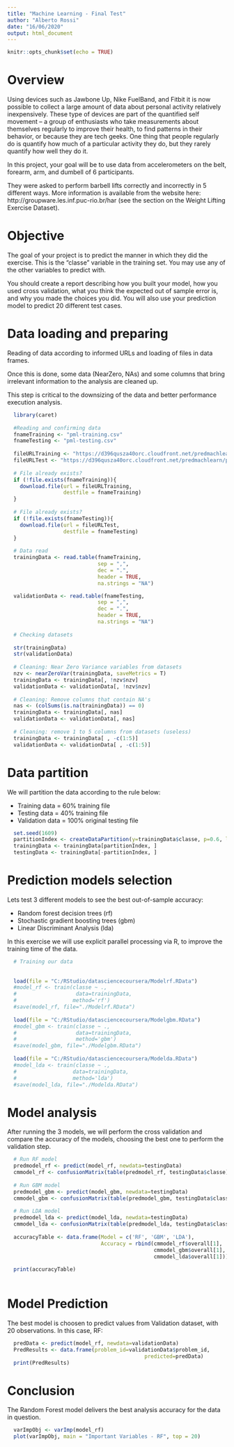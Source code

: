 ```yaml
---
title: "Machine Learning - Final Test"
author: "Alberto Rossi"
date: "16/06/2020"
output: html_document
---
```


```r
knitr::opts_chunk$set(echo = TRUE)
```

# Overview

Using devices such as Jawbone Up, Nike FuelBand, and Fitbit it is now possible to collect a large amount of data about personal activity relatively inexpensively. These type of devices are part of the quantified self movement – a group of enthusiasts who take measurements about themselves regularly to improve their health, to find patterns in their behavior, or because they are tech geeks. One thing that people regularly do is quantify how much of a particular activity they do, but they rarely quantify how well they do it. 

In this project, your goal will be to use data from accelerometers on the belt, forearm, arm, and dumbell of 6 participants. 

They were asked to perform barbell lifts correctly and incorrectly in 5 different ways. More information is available from the website here: http://groupware.les.inf.puc-rio.br/har (see the section on the Weight Lifting Exercise Dataset).


# Objective

The goal of your project is to predict the manner in which they did the exercise. This is the "classe" variable in the training set. You may use any of the other variables to predict with. 

You should create a report describing how you built your model, how you used cross validation, what you think the expected out of sample error is, and why you made the choices you did. You will also use your prediction model to predict 20 different test cases.


# Data loading and preparing
  
Reading of data according to informed URLs and loading of files in data frames.

Once this is done, some data (NearZero, NAs) and some columns that bring irrelevant information to the analysis are cleaned up.

This step is critical to the downsizing of the data and better performance execution analysis.

```r
  library(caret)
  
  #Reading and confirming data
  fnameTraining <- "pml-training.csv"
  fnameTesting <- "pml-testing.csv"
  
  fileURLTraining <- "https://d396qusza40orc.cloudfront.net/predmachlearn/pml-training.csv"
  fileURLTest <- "https://d396qusza40orc.cloudfront.net/predmachlearn/pml-testing.csv"
  
  # File already exists?
  if (!file.exists(fnameTraining)){
    download.file(url = fileURLTraining, 
                  destfile = fnameTraining)
  }  
  
  # File already exists?
  if (!file.exists(fnameTesting)){
    download.file(url = fileURLTest, 
                  destfile = fnameTesting)
  }  
  
  # Data read
  trainingData <- read.table(fnameTraining,
                             sep = ",",
                             dec = ".",
                             header = TRUE,
                             na.strings = "NA") 

  validationData <- read.table(fnameTesting,
                             sep = ",",
                             dec = ".",
                             header = TRUE,
                             na.strings = "NA")
  
  # Checking datasets
  
  str(trainingData)
  str(validationData)
  
  # Cleaning: Near Zero Variance variables from datasets
  nzv <- nearZeroVar(trainingData, saveMetrics = T)
  trainingData <- trainingData[, !nzv$nzv] 
  validationData <- validationData[, !nzv$nzv]
  
  # Cleaning: Remove columns that contain NA's
  nas <- (colSums(is.na(trainingData)) == 0)
  trainingData <- trainingData[, nas]
  validationData <- validationData[, nas]
  
  # Cleaning: remove 1 to 5 columns from datasets (useless)
  trainingData <- trainingData[ , -c(1:5)]
  validationData <- validationData[ , -c(1:5)]

```

# Data partition

We will partition the data according to the rule below:

* Training data = 60% training file
* Testing data = 40% training file
* Validation data = 100% original testing file

```r
  set.seed(1609)
  partitionIndex <- createDataPartition(y=trainingData$classe, p=0.6, list=FALSE)
  trainingData <- trainingData[partitionIndex, ]
  testingData <- trainingData[-partitionIndex, ]

```

# Prediction models selection 

Lets test 3 different models to see the best out-of-sample accuracy:

* Random forest decision trees (rf)
* Stochastic gradient boosting trees (gbm)
* Linear Discriminant Analysis (lda)

In this exercise we will use explicit parallel processing via R, to improve the training time of the data.

```r
  # Training our data
  
  
  load(file = "C:/RStudio/datasciencecoursera/Modelrf.RData")
  #model_rf <- train(classe ~ ., 
  #                   data=trainingData,
  #                  method='rf')
  #save(model_rf, file="./Modelrf.RData")
  
  load(file = "C:/RStudio/datasciencecoursera/Modelgbm.RData")
  #model_gbm <- train(classe ~ .,
  #                   data=trainingData,
  #                   method='gbm')
  #save(model_gbm, file="./Modelgbm.RData")
  
  load(file = "C:/RStudio/datasciencecoursera/Modelda.RData")
  #model_lda <- train(classe ~ .,
  #                  data=trainingData,
  #                  method='lda')
  #save(model_lda, file="./Modelda.RData")
```

# Model analysis

After running the 3 models, we will perform the cross validation and compare the accuracy of the models, choosing the best one to perform the validation step.

```r
  # Run RF model
  predmodel_rf <- predict(model_rf, newdata=testingData)
  cmmodel_rf <- confusionMatrix(table(predmodel_rf, testingData$classe))
  
  # Run GBM model
  predmodel_gbm <- predict(model_gbm, newdata=testingData)
  cmmodel_gbm <- confusionMatrix(table(predmodel_gbm, testingData$classe))
 
  # Run LDA model 
  predmodel_lda <- predict(model_lda, newdata=testingData)
  cmmodel_lda <- confusionMatrix(table(predmodel_lda, testingData$classe))
  
  accuracyTable <- data.frame(Model = c('RF', 'GBM', 'LDA'),
                              Accuracy = rbind(cmmodel_rf$overall[1],
                                               cmmodel_gbm$overall[1],
                                               cmmodel_lda$overall[1]))
  
  print(accuracyTable)
 

```

# Model Prediction
  
The best model is choosen to predict values from Validation dataset, with 20 observations.
In this case, RF:

```r
  predData <- predict(model_rf, newdata=validationData)
  PredResults <- data.frame(problem_id=validationData$problem_id,
                                            predicted=predData)
  print(PredResults)
```


# Conclusion

The Random Forest model delivers the best analysis accuracy for the data in question.

```r
  varImpObj <- varImp(model_rf)
  plot(varImpObj, main = "Important Variables - RF", top = 20)
```
